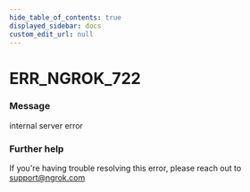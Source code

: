 ```yaml
---
hide_table_of_contents: true
displayed_sidebar: docs
custom_edit_url: null
---
```



# ERR_NGROK_722

### Message

internal server error

### Further help

If you're having trouble resolving this error, please reach out to [support@ngrok.com](mailto:support@ngrok.com?subject=Help%20with%20ERR_NGROK_722)

<ErrorDetails error="err_ngrok_722" />
